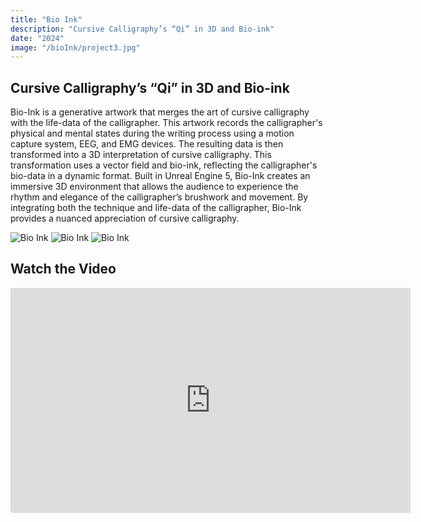 ```yaml
---
title: "Bio Ink"
description: "Cursive Calligraphy’s “Qi” in 3D and Bio-ink"
date: "2024"
image: "/bioInk/project3.jpg"
---
```


## Cursive Calligraphy’s “Qi” in 3D and Bio-ink

Bio-Ink is a generative artwork that merges the art of cursive calligraphy with the life-data of the calligrapher. This artwork records the calligrapher's physical and mental states during the writing process using a motion capture system, EEG, and EMG devices. The resulting data is then transformed into a 3D interpretation of cursive calligraphy. This transformation uses a vector field and bio-ink, reflecting the calligrapher's bio-data in a dynamic format. Built in Unreal Engine 5, Bio-Ink creates an immersive 3D environment that allows the audience to experience the rhythm and elegance of the calligrapher’s brushwork and movement. By integrating both the technique and life-data of the calligrapher, Bio-Ink provides a nuanced appreciation of cursive calligraphy.

![Bio Ink](/bioInk/project3_1.jpg)
![Bio Ink](/bioInk/project3_2.jpg)
![Bio Ink](/bioInk/project3_3.jpg)

## Watch the Video

<iframe src="https://player.vimeo.com/video/830625357" width="640" height="360" frameborder="0" allow="autoplay; fullscreen; picture-in-picture" allowfullscreen></iframe>
